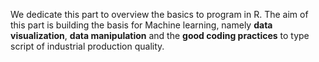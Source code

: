 We dedicate this part to overview the basics to program in R. The aim of this
part is building the basis for Machine learning, namely **data visualization**,
**data manipulation** and the **good coding practices** to type script of
industrial production quality.

